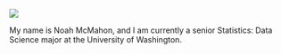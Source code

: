 ![](img/Noah_for_Website.png)

My name is Noah McMahon, and I am currently a senior Statistics: Data Science major at the University of Washington.
